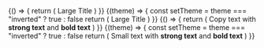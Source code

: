 
<ExampleVrt>
  {() => {
    return (
      <React.Fragment>
        <Headline type="large-title" level="1">
          Large Title
        </Headline>
      </React.Fragment>
    )
  }}
</ExampleVrt>

<ExampleVrt theme="inverted">
  {(theme) => {
    const setTheme = theme === "inverted" ? true : false
    return (
      <React.Fragment>
        <Headline type="large-title" level="1" inverted={setTheme}>
          Large Title
        </Headline>
      </React.Fragment>
    )
  }}
</ExampleVrt>

<ExampleVrt>
  {() => {
    return (
      <React.Fragment>
        <Text type="copy">
          Copy text with <strong>strong text</strong> and <b>bold text</b>
        </Text>
      </React.Fragment>
    )
  }}
</ExampleVrt>

<ExampleVrt theme="inverted">
  {(theme) => {
    const setTheme = theme === "inverted" ? true : false
    return (
      <React.Fragment>
        <Text type="small" inverted={setTheme}>
          Small text with <strong>strong text</strong> and <b>bold text</b>
        </Text>
      </React.Fragment>
    )
  }}
</ExampleVrt>
